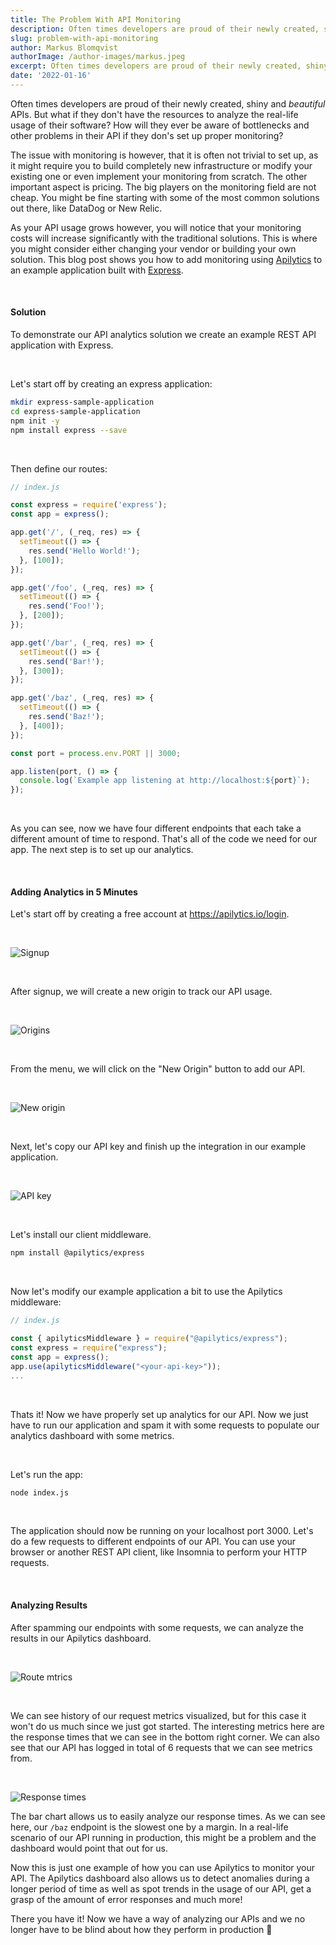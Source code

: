 ```yaml
---
title: The Problem With API Monitoring
description: Often times developers are proud of their newly created, shiny and beautiful APIs.
slug: problem-with-api-monitoring
author: Markus Blomqvist
authorImage: /author-images/markus.jpeg
excerpt: Often times developers are proud of their newly created, shiny and beautiful APIs. But what if they don't have the time to analyze the real-life usage of their software?
date: '2022-01-16'
---
```


Often times developers are proud of their newly created, shiny and _beautiful_ APIs.
But what if they don't have the resources to analyze the real-life usage of their software?
How will they ever be aware of bottlenecks and other problems in their API
if they don's set up proper monitoring?

The issue with monitoring is however, that it is often not trivial to set up,
as it might require you to build completely new infrastructure or modify your existing one or even implement your monitoring from scratch.
The other important aspect is pricing. The big players on the monitoring field are not cheap.
You might be fine starting with some of the most common solutions out there, like <ExternalLink href="https://www.datadoghq.com/">DataDog</ExternalLink>
or <ExternalLink href="https://newrelic.com">New Relic</ExternalLink>.

As your API usage grows however, you will notice that your monitoring costs will increase significantly with the traditional solutions.
This is where you might consider either changing your vendor or building your own solution. This blog post
shows you how to add monitoring using [Apilytics](/) to an example application built with [Express](https://expressjs.com/).

<br />

#### Solution

To demonstrate our API analytics solution we create an example REST API application with Express.

<br />

Let's start off by creating an express application:

```sh
mkdir express-sample-application
cd express-sample-application
npm init -y
npm install express --save
```

<br />

Then define our routes:

```javascript
// index.js

const express = require('express');
const app = express();

app.get('/', (_req, res) => {
  setTimeout(() => {
    res.send('Hello World!');
  }, [100]);
});

app.get('/foo', (_req, res) => {
  setTimeout(() => {
    res.send('Foo!');
  }, [200]);
});

app.get('/bar', (_req, res) => {
  setTimeout(() => {
    res.send('Bar!');
  }, [300]);
});

app.get('/baz', (_req, res) => {
  setTimeout(() => {
    res.send('Baz!');
  }, [400]);
});

const port = process.env.PORT || 3000;

app.listen(port, () => {
  console.log(`Example app listening at http://localhost:${port}`);
});
```

<br />

As you can see, now we have four different endpoints that each take a different amount of time to respond.
That's all of the code we need for our app. The next step is to set up our analytics.

<br />

#### Adding Analytics in 5 Minutes

Let's start off by creating a free account at <ExternalLink href="/login">https://apilytics.io/login</ExternalLink>.

<br />

![Signup](/blog-images/problem-with-api-monitoring/signup.png)

<br />

After signup, we will create a new origin to track our API usage.

<br />

![Origins](/blog-images/problem-with-api-monitoring/origins.png)

<br />

From the menu, we will click on the "New Origin" button to add our API.

<br />

![New origin](/blog-images/problem-with-api-monitoring/new-origin.png)

<br />

Next, let's copy our API key and finish up the integration in our example application.

<br />

![API key](/blog-images/problem-with-api-monitoring/api-key.png)

<br />

Let's install our client middleware.

```sh
npm install @apilytics/express
```

<br />

Now let's modify our example application a bit to use the Apilytics middleware:

```javascript
// index.js

const { apilyticsMiddleware } = require("@apilytics/express");
const express = require("express");
const app = express();
app.use(apilyticsMiddleware("<your-api-key>"));
...
```

<br />

Thats it! Now we have properly set up analytics for our API.
Now we just have to run our application and spam it with some requests to populate our analytics dashboard with some metrics.

<br />

Let's run the app:

```sh
node index.js
```

<br />

The application should now be running on your localhost port 3000.
Let's do a few requests to different endpoints of our API. You can use your browser or another REST API client,
like <ExternalLink href="https://insomnia.rest">Insomnia</ExternalLink> to perform your HTTP requests.

<br />

#### Analyzing Results

After spamming our endpoints with some requests, we can analyze the results in our Apilytics dashboard.

<br />

![Route mtrics](/blog-images/problem-with-api-monitoring/full-dashboard.png)

<br />

We can see history of our request metrics visualized, but for this case it won't do us much since we just got started.
The interesting metrics here are the response times that we can see in the bottom right corner.
We can also see that our API has logged in total of 6 requests that we can see metrics from.

<br />

![Response times](/blog-images/problem-with-api-monitoring/endpoint-response-times.png)

The bar chart allows us to easily analyze our response times.
As we can see here, our `/baz` endpoint is the slowest one by a margin.
In a real-life scenario of our API running in production, this might be a problem and the dashboard would point that out for us.

Now this is just one example of how you can use Apilytics to monitor your API.
The Apilytics dashboard also allows us to detect anomalies during a longer period of time as well as spot trends in the usage of our API,
get a grasp of the amount of error responses and much more!

There you have it! Now we have a way of analyzing our APIs and we no longer have to be blind about how they perform in production 💪
